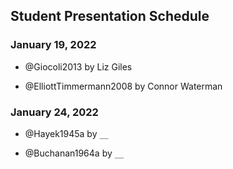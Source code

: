 ## Student Presentation Schedule {-}

\vspace{5mm}

### January 19, 2022 {-}

- @Giocoli2013 by Liz Giles

- @ElliottTimmermann2008 by Connor Waterman

\vspace{5mm}

### January 24, 2022 {-}

- @Hayek1945a by `__`

- @Buchanan1964a by `__`

\pagebreak